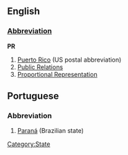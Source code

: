 ==English==
[[Category:State]]
===[[Wiktionary:List of acronyms and abbreviations|Abbreviation]]===
'''PR'''
#[[Puerto Rico]] (US postal abbreviation)
#[[Public Relations]]
#[[Proportional Representation]]

==Portuguese==
===Abbreviation===
#[[Paraná]] (Brazilian state)